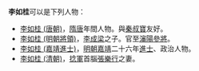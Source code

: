 '''李如桂'''可以是下列人物：
* [[李如桂_(唐朝)|李如桂 (唐朝)]]，[[隋|隋]][[唐|唐]]年間人物。與[[秦叔寶|秦叔寶]]友好。
* [[李如桂_(明朝將領)|李如桂 (明朝將領)]]，[[李成梁|李成梁]]之子。官至[[瀋陽|瀋陽]][[參將|參將]]。
* [[李如桂_(嘉靖進士)|李如桂 (嘉靖進士)]]，[[明朝|明朝]][[嘉靖|嘉靖]]二十六年[[進士|進士]]、政治人物。
* [[李如桂_(清朝)|李如桂 (清朝)]]，[[捻軍|捻軍]]首腦[[張樂行|張樂行]]之妻。

{{disambig|ru|Cat=三字李姓人名消歧義 }}